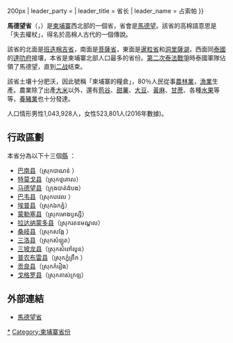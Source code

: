{{Unreferenced|time=2019-01-14T15:29:34+00:00}}
<!-- {{coor title dms|11|23|57|N|103|29|41|E|region:KH}}
//-->
{{Infobox Cambodian Province|
name = 馬德望省|
khmer = ខេត្តបាត់ដំបង|
Provincial Capital = [[馬德望|馬德望]]|
area = 11,702|
population = 793,129|
population_as_of = 1998|
density = 67.7|
districts= 13 |
communes= 96 |
villages = 741 |
isocode = KH-2|
capital = [[Battambang|Battambang]]|
mapimage = Cambodia Battambang locator map.svg{{!}}200px
| leader_party            =
| leader_title            = 省长
| leader_name             = 占索帕
}}

'''馬德望省'''（{{kmr|k=ខេត្តបាត់ដំបង|r=Khêt Battambang}}，{{IPA-km|kʰaet ˌɓat ɗɑm ˈɓɑːŋ}}）是[[柬埔寨|柬埔寨]]西北部的一個省，省會是[[馬德望|馬德望]]。該省的高棉語意思是「失去權杖」，得名於高棉人古代的一個傳說。

該省的北面是[[班迭棉吉省|班迭棉吉省]]，南面是[[菩薩省|菩薩省]]，東面是[[暹粒省|暹粒省]]和[[洞里薩湖|洞里薩湖]]，西面同[[泰國|泰國]]的[[達叻府|達叻府]]接壤，本省是柬埔寨北部人口最多的省份。[[第二次泰法戰爭|第二次泰法戰爭]]時泰國軍隊佔領了馬德望，直到[[二战|二战]]结束。

該省土壤十分肥沃，因此號稱「柬埔寨的糧倉」，80％人民從事[[農業|農林業]]，[[渔业|漁業]]生產。農業除了出產[[大米|大米]]以外，還有[[苞谷|苞谷]]、[[甜薯|甜薯]]、[[大豆|大豆]]、[[黃麻|黃麻]]、[[甘蔗|甘蔗]]、各種[[水果|水果]]等等，[[養豬|養豬業]]也十分發達。

人口情形男性1,043,928人，女性523,801人(2016年數據)。

== 行政區劃 ==
本省分為以下十三個[[柬埔寨的縣|縣]]<!--（''[[srŏk|srŏk]]''）-->：

* [[巴南县_(马德望省)|巴南县]]（ស្រុកបាណន់ ）<!--译名待查-->
* [[特莫戈县|特莫戈县]]（ស្រុកថ្មគោល） 
* [[马德望县|马德望县]]（ក្រុងបាត់ដំបង） 
* [[巴韦县|巴韦县]]（ស្រុកបវេល ）
* [[埃普县|埃普县]]（ស្រុកឯកភ្នំ）<!--译名待查--> 
* [[蒙勒塞县|蒙勒塞县]]（ស្រុកមោងឫស្សី） 
* [[拉达纳蒙多县|拉达纳蒙多县]]（ស្រុករតនមណ្ឌល）
* [[桑岐县|桑岐县]]（ស្រុកសង្កែ ） 
* [[三洛县|三洛县]]（ស្រុកសំឡូត）
* [[三坡龙县|三坡龙县]]（ស្រុកសំពៅលូន）
* [[普农布雷县|普农布雷县]]（ស្រុកភ្នំព្រឹក ） 
* [[贡良县|贡良县]]（ស្រុកកំរៀង）<!--译名待查-->   
* [[戈格罗县|戈格罗县]]（ស្រុកគាស់ក្រឡ）<!--译名待查-->

== 外部連結 ==
* [https://web.archive.org/web/20071018032403/http://www.battambang-town.gov.kh/ 馬德望省]

{{Cambodia}}
{{马德望省行政区划}}
{{Cambodia-stub}}
[[Category:马德望省|*]]
[[Category:柬埔寨省份|Category:柬埔寨省份]]